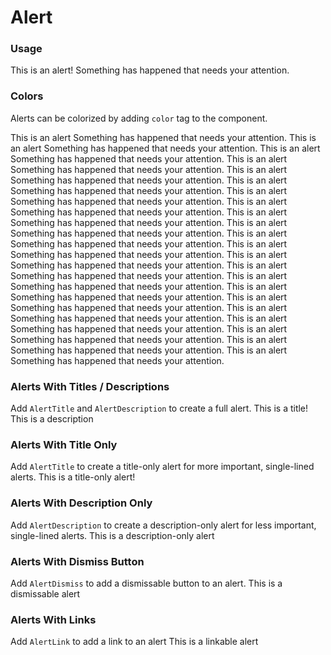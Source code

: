 

<Meta title="Alert" component={Alert} />

# Alert

### Usage
<Preview>
  <Alert>
    <AlertTitle>This is an alert!</AlertTitle>
    <AlertDismiss></AlertDismiss>
    <AlertDescription>Something has happened that needs your attention.</AlertDescription>
  </Alert>
</Preview>

### Colors

Alerts can be colorized by adding `color` tag to the component.

<Preview>
  <Alert color="blueGray">
    <AlertTitle>This is an alert</AlertTitle>
    <AlertDescription>Something has happened that needs your attention.</AlertDescription>
  </Alert>
  <Alert color="coolGray">
    <AlertTitle>This is an alert</AlertTitle>
    <AlertDescription>Something has happened that needs your attention.</AlertDescription>
  </Alert>
  <Alert color="gray">
    <AlertTitle>This is an alert</AlertTitle>
    <AlertDescription>Something has happened that needs your attention.</AlertDescription>
  </Alert>
  <Alert color="trueGray">
    <AlertTitle>This is an alert</AlertTitle>
    <AlertDescription>Something has happened that needs your attention.</AlertDescription>
  </Alert>
  <Alert color="warmGray">
    <AlertTitle>This is an alert</AlertTitle>
    <AlertDescription>Something has happened that needs your attention.</AlertDescription>
  </Alert>
  <Alert color="red">
    <AlertTitle>This is an alert</AlertTitle>
    <AlertDescription>Something has happened that needs your attention.</AlertDescription>
  </Alert>
  <Alert color="orange">
    <AlertTitle>This is an alert</AlertTitle>
    <AlertDescription>Something has happened that needs your attention.</AlertDescription>
  </Alert>
  <Alert color="amber">
    <AlertTitle>This is an alert</AlertTitle>
    <AlertDescription>Something has happened that needs your attention.</AlertDescription>
  </Alert>
  <Alert color="yellow">
    <AlertTitle>This is an alert</AlertTitle>
    <AlertDescription>Something has happened that needs your attention.</AlertDescription>
  </Alert>
  <Alert color="lime">
    <AlertTitle>This is an alert</AlertTitle>
    <AlertDescription>Something has happened that needs your attention.</AlertDescription>
  </Alert>
  <Alert color="green">
    <AlertTitle>This is an alert</AlertTitle>
    <AlertDescription>Something has happened that needs your attention.</AlertDescription>
  </Alert>
  <Alert color="emerald">
    <AlertTitle>This is an alert</AlertTitle>
    <AlertDescription>Something has happened that needs your attention.</AlertDescription>
  </Alert>
  <Alert color="teal">
    <AlertTitle>This is an alert</AlertTitle>
    <AlertDescription>Something has happened that needs your attention.</AlertDescription>
  </Alert>
  <Alert color="cyan">
    <AlertTitle>This is an alert</AlertTitle>
    <AlertDescription>Something has happened that needs your attention.</AlertDescription>
  </Alert>
  <Alert color="lightBlue">
    <AlertTitle>This is an alert</AlertTitle>
    <AlertDescription>Something has happened that needs your attention.</AlertDescription>
  </Alert>
  <Alert color="blue">
    <AlertTitle>This is an alert</AlertTitle>
    <AlertDescription>Something has happened that needs your attention.</AlertDescription>
  </Alert>
  <Alert color="indigo">
    <AlertTitle>This is an alert</AlertTitle>
    <AlertDescription>Something has happened that needs your attention.</AlertDescription>
  </Alert>
  <Alert color="violet">
    <AlertTitle>This is an alert</AlertTitle>
    <AlertDescription>Something has happened that needs your attention.</AlertDescription>
  </Alert>
  <Alert color="purple">
    <AlertTitle>This is an alert</AlertTitle>
    <AlertDescription>Something has happened that needs your attention.</AlertDescription>
  </Alert>
  <Alert color="fuchsia">
    <AlertTitle>This is an alert</AlertTitle>
    <AlertDescription>Something has happened that needs your attention.</AlertDescription>
  </Alert>
  <Alert color="pink">
    <AlertTitle>This is an alert</AlertTitle>
    <AlertDescription>Something has happened that needs your attention.</AlertDescription>
  </Alert>
  <Alert color="rose">
    <AlertTitle>This is an alert</AlertTitle>
    <AlertDescription>Something has happened that needs your attention.</AlertDescription>
  </Alert>
</Preview>

### Alerts With Titles / Descriptions
Add `AlertTitle` and `AlertDescription` to create a full alert.
<Preview>
  <Alert color="blue">
    <AlertTitle>This is a title!</AlertTitle>
    <AlertDescription>This is a description</AlertDescription>
  </Alert>
</Preview>

### Alerts With Title Only
Add `AlertTitle` to create a title-only alert for more important, single-lined alerts.
<Preview>
  <Alert color="blue">
    <AlertTitle>This is a title-only alert!</AlertTitle>
  </Alert>
</Preview>

### Alerts With Description Only
Add `AlertDescription` to create a description-only alert for less important, single-lined alerts.
<Preview>
  <Alert color="red">
    <AlertDescription>This is a description-only alert</AlertDescription>
  </Alert>
</Preview>

### Alerts With Dismiss Button
Add `AlertDismiss` to add a dismissable button to an alert.
<Preview>
  <Alert color="yellow">
    <AlertDescription>This is a dismissable alert</AlertDescription>
    <AlertDismiss />
  </Alert>
</Preview>

### Alerts With Links
Add `AlertLink` to add a link to an alert
<Preview>
  <Alert color="green">
    <AlertDescription>This is a linkable alert</AlertDescription>
    <AlertLink link="#" title="Details" />
  </Alert>
</Preview>

<Props of={Alert} />
